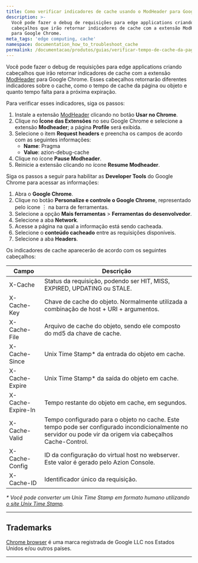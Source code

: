 ```yaml
---
title: Como verificar indicadores de cache usando o ModHeader para Google Chrome
description: >-
  Você pode fazer o debug de requisições para edge applications criando
  cabeçalhos que irão retornar indicadores de cache com a extensão ModHeader
  para Google Chrome.
meta_tags: 'edge computing, cache'
namespace: documentation_how_to_troubleshoot_cache
permalink: /documentacao/produtos/guias/verificar-tempo-de-cache-da-pagina/
---
```


Você pode fazer o debug de requisições para edge applications criando cabeçalhos que irão retornar indicadores de cache com a extensão [ModHeader](https://modheader.com/) para Google Chrome. Esses cabeçalhos retornarão diferentes indicadores sobre o cache, como o tempo de cache da página ou objeto e quanto tempo falta para a próxima expiração.

Para verificar esses indicadores, siga os passos:

1. Instale a extensão [ModHeader](https://chrome.google.com/webstore/detail/modheader-modify-http-hea/idgpnmonknjnojddfkpgkljpfnnfcklj?hl=pt-BR) clicando no botão **Usar no Chrome**.
2. Clique no **Ícone das Extensões** no seu Google Chrome e selecione a extensão **Modheader**; a página **Profile** será exibida.
3. Selecione o item **Request headers** e preencha os campos de acordo com as seguintes informações:
   - **Name**: Pragma
   - **Value**: azion-debug-cache
4. Clique no ícone **Pause Modheader**.
5. Reinicie a extensão clicando no ícone **Resume Modheader**.

Siga os passos a seguir para habilitar as **Developer Tools** do Google Chrome para acessar as informações:

1. Abra o **Google Chrome**.
2. Clique no botão **Personalize e controle o Google Chrome**, representado pelo ícone ︙ na barra de ferramentas.
3. Selecione a opção **Mais ferramentas** > **Ferramentas do desenvolvedor**.
4. Selecione a aba **Network**.
5. Acesse a página na qual a informação está sendo cacheada.
6. Selecione o **conteúdo cacheado** entre as requisições disponíveis.
7. Selecione a aba **Headers**.

Os indicadores de cache aparecerão de acordo com os seguintes cabeçalhos:

| Campo | Descrição |
| --- | --- |
| X-Cache | Status da requisição, podendo ser HIT, MISS, EXPIRED, UPDATING ou STALE. |
| X-Cache-Key | Chave de cache do objeto. Normalmente utilizada a combinação de host + URI + argumentos. |
| X-Cache-File | Arquivo de cache do objeto, sendo ele composto do md5 da chave de cache. |
| X-Cache-Since | Unix Time Stamp* da entrada do objeto em cache. |
| X-Cache-Expire | Unix Time Stamp* da saída do objeto em cache. |
| X-Cache-Expire-In | Tempo restante do objeto em cache, em segundos. |
| X-Cache-Valid | Tempo configurado para o objeto no cache. Este tempo pode ser configurado incondicionalmente no servidor ou pode vir da origem via cabeçalhos Cache-Control. |
| X-Cache-Config | ID da configuração do virtual host no webserver. Este valor é gerado pelo Azion Console. |
| X-Cache-ID | Identificador único da requisição. |

*\* Você pode converter um Unix Time Stamp em formato humano utilizando [o site Unix Time Stamp](http://www.unixtimestamp.com/).*

---

## Trademarks

[Chrome browser](https://www.google.com/chrome/) é uma marca registrada de Google LLC nos Estados Unidos e/ou outros países.

---

